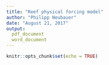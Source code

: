 ```yaml
---
title: "Reef physical forcing model"
author: "Philipp Neubauer"
date: "August 21, 2017"
output: 
  pdf_document
  word_document
---
```


```r
knitr::opts_chunk$set(echo = TRUE)
```

